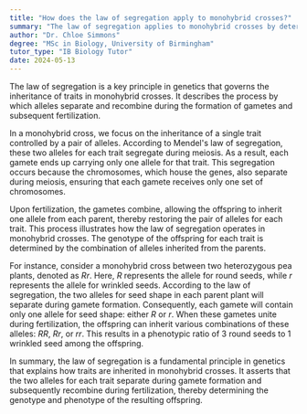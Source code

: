 ```yaml
---
title: "How does the law of segregation apply to monohybrid crosses?"
summary: "The law of segregation applies to monohybrid crosses by determining how alleles separate and recombine during gamete formation and fertilisation."
author: "Dr. Chloe Simmons"
degree: "MSc in Biology, University of Birmingham"
tutor_type: "IB Biology Tutor"
date: 2024-05-13
---
```


The law of segregation is a key principle in genetics that governs the inheritance of traits in monohybrid crosses. It describes the process by which alleles separate and recombine during the formation of gametes and subsequent fertilization.

In a monohybrid cross, we focus on the inheritance of a single trait controlled by a pair of alleles. According to Mendel's law of segregation, these two alleles for each trait segregate during meiosis. As a result, each gamete ends up carrying only one allele for that trait. This segregation occurs because the chromosomes, which house the genes, also separate during meiosis, ensuring that each gamete receives only one set of chromosomes.

Upon fertilization, the gametes combine, allowing the offspring to inherit one allele from each parent, thereby restoring the pair of alleles for each trait. This process illustrates how the law of segregation operates in monohybrid crosses. The genotype of the offspring for each trait is determined by the combination of alleles inherited from the parents.

For instance, consider a monohybrid cross between two heterozygous pea plants, denoted as $Rr$. Here, $R$ represents the allele for round seeds, while $r$ represents the allele for wrinkled seeds. According to the law of segregation, the two alleles for seed shape in each parent plant will separate during gamete formation. Consequently, each gamete will contain only one allele for seed shape: either $R$ or $r$. When these gametes unite during fertilization, the offspring can inherit various combinations of these alleles: $RR$, $Rr$, or $rr$. This results in a phenotypic ratio of $3$ round seeds to $1$ wrinkled seed among the offspring.

In summary, the law of segregation is a fundamental principle in genetics that explains how traits are inherited in monohybrid crosses. It asserts that the two alleles for each trait separate during gamete formation and subsequently recombine during fertilization, thereby determining the genotype and phenotype of the resulting offspring.
    